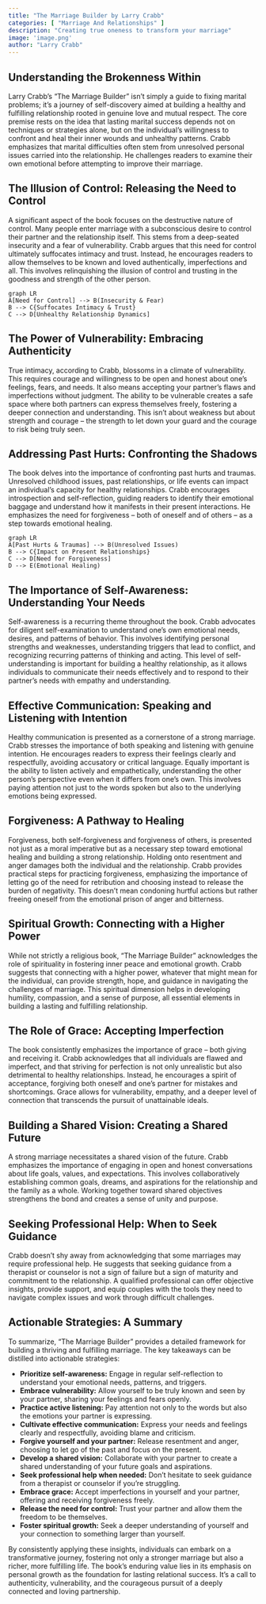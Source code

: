 ```yaml
---
title: "The Marriage Builder by Larry Crabb"
categories: [ "Marriage And Relationships" ]
description: "Creating true oneness to transform your marriage"
image: 'image.png'
author: "Larry Crabb"
---
```

## Understanding the Brokenness Within

Larry Crabb's "The Marriage Builder" isn't simply a guide to fixing marital problems; it's a journey of self-discovery aimed at building a healthy and fulfilling relationship rooted in genuine love and mutual respect. The core premise rests on the idea that lasting marital success depends not on techniques or strategies alone, but on the individual's willingness to confront and heal their inner wounds and unhealthy patterns. Crabb emphasizes that marital difficulties often stem from unresolved personal issues carried into the relationship. He challenges readers to examine their own emotional  before attempting to improve their marriage.


## The Illusion of Control: Releasing the Need to Control

A significant aspect of the book focuses on the destructive nature of control. Many people enter marriage with a subconscious desire to control their partner and the relationship itself. This stems from a deep-seated insecurity and a fear of vulnerability. Crabb argues that this need for control ultimately suffocates intimacy and trust. Instead, he encourages readers to allow themselves to be known and loved authentically, imperfections and all. This involves relinquishing the illusion of control and trusting in the goodness and strength of the other person.

```mermaid
graph LR
A[Need for Control] --> B(Insecurity & Fear)
B --> C{Suffocates Intimacy & Trust}
C --> D[Unhealthy Relationship Dynamics]
```

## The Power of Vulnerability: Embracing Authenticity

True intimacy, according to Crabb, blossoms in a climate of vulnerability.  This requires courage and willingness to be open and honest about one's feelings, fears, and needs.  It also means accepting your partner's flaws and imperfections without judgment. The ability to be vulnerable creates a safe space where both partners can express themselves freely, fostering a deeper connection and understanding.  This isn't about weakness but about strength and courage – the strength to let down your guard and the courage to risk being truly seen.

## Addressing Past Hurts: Confronting the Shadows

The book delves into the importance of confronting past hurts and traumas. Unresolved childhood issues, past relationships, or life events can impact an individual's capacity for healthy relationships. Crabb encourages introspection and self-reflection, guiding readers to identify their emotional baggage and understand how it manifests in their present interactions. He emphasizes the need for forgiveness – both of oneself and of others – as a step towards emotional healing.

```mermaid
graph LR
A[Past Hurts & Traumas] --> B(Unresolved Issues)
B --> C{Impact on Present Relationships}
C --> D[Need for Forgiveness]
D --> E(Emotional Healing)
```


##  The Importance of Self-Awareness: Understanding Your Needs

Self-awareness is a recurring theme throughout the book. Crabb advocates for diligent self-examination to understand one's own emotional needs, desires, and patterns of behavior. This involves identifying personal strengths and weaknesses, understanding triggers that lead to conflict, and recognizing recurring patterns of thinking and acting. This level of self-understanding is important for building a healthy relationship, as it allows individuals to communicate their needs effectively and to respond to their partner's needs with empathy and understanding.

##  Effective Communication: Speaking and Listening with Intention

Healthy communication is presented as a cornerstone of a strong marriage.  Crabb stresses the importance of both speaking and listening with genuine intention.  He encourages readers to express their feelings clearly and respectfully, avoiding accusatory or critical language.  Equally important is the ability to listen actively and empathetically, understanding the other person's perspective even when it differs from one's own. This involves paying attention not just to the words spoken but also to the underlying emotions being expressed.


##  Forgiveness: A Pathway to Healing

Forgiveness, both self-forgiveness and forgiveness of others, is presented not just as a moral imperative but as a necessary step toward emotional healing and building a strong relationship.  Holding onto resentment and anger damages both the individual and the relationship. Crabb provides practical steps for practicing forgiveness, emphasizing the importance of letting go of the need for retribution and choosing instead to release the burden of negativity.  This doesn't mean condoning hurtful actions but rather freeing oneself from the emotional prison of anger and bitterness.

##  Spiritual Growth:  Connecting with a Higher Power

While not strictly a religious book, "The Marriage Builder" acknowledges the role of spirituality in fostering inner peace and emotional growth.  Crabb suggests that connecting with a higher power, whatever that might mean for the individual, can provide strength, hope, and guidance in navigating the challenges of marriage.  This spiritual dimension helps in developing humility, compassion, and a sense of purpose, all essential elements in building a lasting and fulfilling relationship.


##  The Role of Grace: Accepting Imperfection

The book consistently emphasizes the importance of grace – both giving and receiving it.  Crabb acknowledges that all individuals are flawed and imperfect, and that striving for perfection is not only unrealistic but also detrimental to healthy relationships.   Instead, he encourages a spirit of acceptance, forgiving both oneself and one's partner for mistakes and shortcomings.  Grace allows for vulnerability, empathy, and a deeper level of connection that transcends the pursuit of unattainable ideals.


##  Building a Shared Vision: Creating a Shared Future

A strong marriage necessitates a shared vision of the future. Crabb emphasizes the importance of engaging in open and honest conversations about life goals, values, and expectations.  This involves collaboratively establishing common goals, dreams, and aspirations for the relationship and the family as a whole.  Working together toward shared objectives strengthens the bond and creates a sense of unity and purpose.


##  Seeking Professional Help: When to Seek Guidance

Crabb doesn't shy away from acknowledging that some marriages may require professional help. He suggests that seeking guidance from a therapist or counselor is not a sign of failure but a sign of maturity and commitment to the relationship.  A qualified professional can offer objective insights, provide support, and equip couples with the tools they need to navigate complex issues and work through difficult challenges.


## Actionable Strategies: A Summary

To summarize,  "The Marriage Builder" provides a detailed framework for building a thriving and fulfilling marriage. The key takeaways can be distilled into actionable strategies:

* **Prioritize self-awareness:**  Engage in regular self-reflection to understand your emotional needs, patterns, and triggers.
* **Embrace vulnerability:** Allow yourself to be truly known and seen by your partner, sharing your feelings and fears openly.
* **Practice active listening:** Pay attention not only to the words but also the emotions your partner is expressing.
* **Cultivate effective communication:** Express your needs and feelings clearly and respectfully, avoiding blame and criticism.
* **Forgive yourself and your partner:** Release resentment and anger, choosing to let go of the past and focus on the present.
* **Develop a shared vision:** Collaborate with your partner to create a shared understanding of your future goals and aspirations.
* **Seek professional help when needed:** Don't hesitate to seek guidance from a therapist or counselor if you're struggling.
* **Embrace grace:** Accept imperfections in yourself and your partner, offering and receiving forgiveness freely.
* **Release the need for control:** Trust your partner and allow them the freedom to be themselves.
* **Foster spiritual growth:** Seek a deeper understanding of yourself and your connection to something larger than yourself.


By consistently applying these insights, individuals can embark on a transformative journey, fostering not only a stronger marriage but also a richer, more fulfilling life.  The book's enduring value lies in its emphasis on personal growth as the foundation for lasting relational success.  It's a call to authenticity, vulnerability, and the courageous pursuit of a deeply connected and loving partnership.


